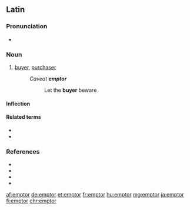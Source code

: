 ==Latin==

===Pronunciation===
* {{la-IPA|ēmptor}}

===Noun===
{{la-noun|ēmptor|ēmptōris|m|third}}

# [[buyer]], [[purchaser]]
#: ''Caveat '''emptor'''''
#:: Let the '''buyer''' beware

====Inflection====
{{la-decl-3rd|ēmptor}}

====Related terms====
* {{l|la|emō}}
* {{l|la|ēmptiō}}

===References===
* {{R:L&S}}
* {{R:Elementary Lewis}}
* {{R:du Cange}}
* {{R:Gaffiot}}

[[af:emptor]]
[[de:emptor]]
[[et:emptor]]
[[fr:emptor]]
[[hu:emptor]]
[[mg:emptor]]
[[ja:emptor]]
[[fi:emptor]]
[[chr:emptor]]